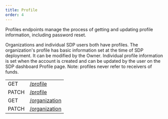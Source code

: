 ```yaml
---
title: Profile
order: 4
---
```



Profiles endpoints manage the process of getting and updating profile information, including password reset. 

Organizations and individual SDP users both have profiles. The organization's profile has basic information set at the time of SDP deployment. It can be modified by the Owner. Individual profile information is set when the account is created and can be updated by the user on the SDP dashboard Profile page. Note: profiles never refer to receivers of funds.

<EndpointsTable title="Endpoints">

| | |
| --- | --------------------- |
| GET | [/profile](../get-profile.api.mdx) |
| PATCH | [/profile](../patch-user-profile.api.mdx) |
| GET | [/organization](../get-organization-info.api.mdx) |
| PATCH | [/organization](../patch-organization-profile.api.mdx) |

</EndpointsTable>